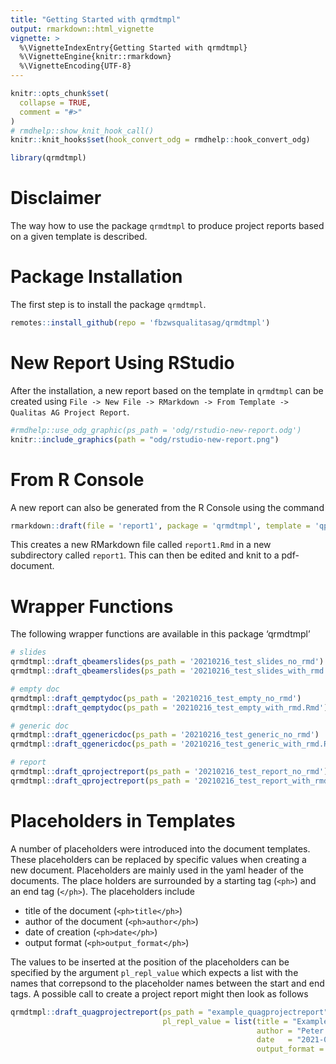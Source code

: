 ```yaml
---
title: "Getting Started with qrmdtmpl"
output: rmarkdown::html_vignette
vignette: >
  %\VignetteIndexEntry{Getting Started with qrmdtmpl}
  %\VignetteEngine{knitr::rmarkdown}
  %\VignetteEncoding{UTF-8}
---
```


```r
knitr::opts_chunk$set(
  collapse = TRUE,
  comment = "#>"
)
# rmdhelp::show_knit_hook_call()
knitr::knit_hooks$set(hook_convert_odg = rmdhelp::hook_convert_odg)
```

```r
library(qrmdtmpl)
```

# Disclaimer
The way how to use the package `qrmdtmpl` to produce project reports based on a given template is described.


# Package Installation
The first step is to install the package `qrmdtmpl`. 

```r
remotes::install_github(repo = 'fbzwsqualitasag/qrmdtmpl')
```


# New Report Using RStudio
After the installation, a new report based on the template in `qrmdtmpl` can be created using `File -> New File -> RMarkdown -> From Template -> Qualitas AG Project Report`. 

```r
#rmdhelp::use_odg_graphic(ps_path = 'odg/rstudio-new-report.odg')
knitr::include_graphics(path = "odg/rstudio-new-report.png")
```
 

# From R Console
A new report can also be generated from the R Console using the command

```r
rmarkdown::draft(file = 'report1', package = 'qrmdtmpl', template = 'qprojectreport', create_dir = TRUE)
```

This creates a new RMarkdown file called `report1.Rmd` in a new subdirectory called `report1`. This can then be edited and knit to a pdf-document.


# Wrapper Functions
The following wrapper functions are available in this package 'qrmdtmpl'

```r
# slides
qrmdtmpl::draft_qbeamerslides(ps_path = '20210216_test_slides_no_rmd')
qrmdtmpl::draft_qbeamerslides(ps_path = '20210216_test_slides_with_rmd.Rmd')

# empty doc
qrmdtmpl::draft_qemptydoc(ps_path = '20210216_test_empty_no_rmd')
qrmdtmpl::draft_qemptydoc(ps_path = '20210216_test_empty_with_rmd.Rmd')

# generic doc
qrmdtmpl::draft_qgenericdoc(ps_path = '20210216_test_generic_no_rmd')
qrmdtmpl::draft_qgenericdoc(ps_path = '20210216_test_generic_with_rmd.Rmd')

# report
qrmdtmpl::draft_qprojectreport(ps_path = '20210216_test_report_no_rmd')
qrmdtmpl::draft_qprojectreport(ps_path = '20210216_test_report_with_rmd.Rmd')

```


# Placeholders in Templates
A number of placeholders were introduced into the document templates. These placeholders can be replaced by specific values when creating a new document. Placeholders are mainly used in the yaml header of the documents. The place holders are surrounded by a starting tag (`<ph>`) and an end tag (`</ph>`). The placeholders include 

* title of the document (`<ph>title</ph>`)
* author of the document (`<ph>author</ph>`)
* date of creation (`<ph>date</ph>`)
* output format (`<ph>output_format</ph>`)

The values to be inserted at the position of the placeholders can be specified by the argument `pl_repl_value` which expects a list with the names that correpsond to the placeholder names between the start and end tags. A possible call to create a project report might then look as follows

```r
qrmdtmpl::draft_quagprojectreport(ps_path = "example_quagprojectreport",
                                  pl_repl_value = list(title = "Example Project Report",
                                                       author = "Peter von Rohr",
                                                       date   = "2021-08-27",
                                                       output_format = "pdf_document"))
```

